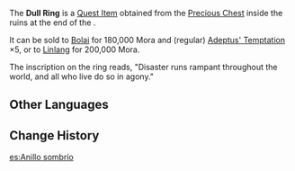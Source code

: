 {{Item Infobox
|id           = 100534
|type         = Quest Items
|description  = A ring that seems to have existed for a long time. Though it has become dull due to erosion over time, it is not dirty because it has been stored inside a box.
There are words engraved on the inside of the ring, still clearly legible:

"All beings suffer in war."
|source1      = Obtained during [[Nine Pillars of Peace]]
|image        = Item Ring.png}}
The '''Dull Ring''' is a [[Quest Item]] obtained from the [[Precious Chest]] inside the ruins at the end of the {{Quest|Nine Pillars of Peace}}.

It can be sold to [[Bolai]] for 180,000 Mora and (regular) [[Adeptus' Temptation]] ×5, or to [[Linlang]] for 200,000 Mora.

The inscription on the ring reads, "Disaster runs rampant throughout the world, and all who live do so in agony."

==Other Languages==
{{Other Languages
|en      = Dull Ring
|zhs     = 晦暗的戒指
|zhs_rm  = Huì'àn de Jièzhǐ
|zht     = 晦暗的戒指
|zht_rm  = Huì'àn de Jièzhǐ
|zh_tl   = Dull Ring
|ja      = 暗晦の指輪
|ja_rm   = Ankai no Yubiwa
|ja_tl   = Ring of the Dark Night
|ko      = 어둠의 반지
|ko_rm   = Eodum-ui Banji
|ko_tl   = Ring of Darkness
|es      = Anillo sombrío
|es_tl   = Dark Ring
|fr      = Bague terne
|fr_tl   = Dull Ring
|ru      = Тёмное кольцо
|ru_tl   = Dark Ring
|th      = แหวนอันแสนหม่นหมอง
|th_rm   = 
|th_tl   = 
|vi      = Nhẫn Đen
|vi_tl   = Black Ring
|de      = Trüber Ring
|de_tl   = Dull Ring
|id      = Cincin Berwarna Suram
|id_tl   = Gloomy Colored Ring
|pt      = Anel Sombrio
|pt_tl   = 
|tr      = Mat Yüzük
|tr_tl   = 
|it      = Anello opaco
|it_tl   = Dull Ring
}}

==Change History==
{{Change History|1.0}}

[[es:Anillo sombrío]]